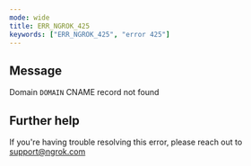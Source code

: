 ```yaml
---
mode: wide
title: ERR_NGROK_425
keywords: ["ERR_NGROK_425", "error 425"]
---
```


## Message

Domain `DOMAIN` CNAME record not found

## Further help

If you're having trouble resolving this error, please reach out to [support@ngrok.com](mailto:support@ngrok.com?subject=Help%20with%20ERR_NGROK_425)
